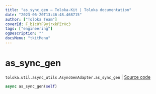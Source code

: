 ```yaml
---
title: "as_sync_gen — Toloka-Kit | Toloka documentation"
date: "2023-06-20T13:46:48.468715"
author: ["Toloka Team"]
coverId: F_bIcOYF9yjrxkPZrXc3
tags: ["engineering"]
ogDescription: ""
docsMenu: "tkitMenu"
---
```


# as_sync_gen

`toloka.util.async_utils.AsyncGenAdapter.as_sync_gen` | [Source code](https://github.com/Toloka/toloka-kit/blob/v1.2.0/src/util/async_utils.py#L376)

```python
async as_sync_gen(self)
```